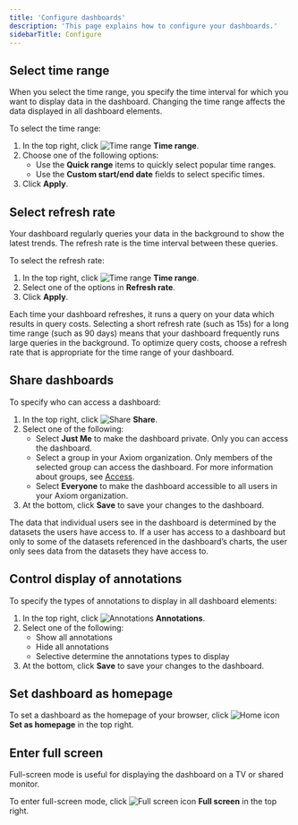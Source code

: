 ```yaml
---
title: 'Configure dashboards'
description: 'This page explains how to configure your dashboards.'
sidebarTitle: Configure
---
```


## Select time range

When you select the time range, you specify the time interval for which you want to display data in the dashboard. Changing the time range affects the data displayed in all dashboard elements.

To select the time range:
1. In the top right, click <img src="/doc-assets/icons/clock.svg" className="inline-icon" alt="Time range" /> **Time range**.
1. Choose one of the following options:
    - Use the **Quick range** items to quickly select popular time ranges.
    - Use the **Custom start/end date** fields to select specific times.
1. Click **Apply**.

## Select refresh rate

Your dashboard regularly queries your data in the background to show the latest trends. The refresh rate is the time interval between these queries.

To select the refresh rate:
1. In the top right, click <img src="/doc-assets/icons/clock.svg" className="inline-icon" alt="Time range" /> **Time range**.
1. Select one of the options in **Refresh rate**.
1. Click **Apply**.

<Warning>
Each time your dashboard refreshes, it runs a query on your data which results in query costs. Selecting a short refresh rate (such as 15s) for a long time range (such as 90 days) means that your dashboard frequently runs large queries in the background. To optimize query costs, choose a refresh rate that is appropriate for the time range of your dashboard.
</Warning>

## Share dashboards

To specify who can access a dashboard:

1. In the top right, click <img src="/doc-assets/icons/share.svg" className="inline-icon" alt="Share" /> **Share**.
1. Select one of the following:
    - Select **Just Me** to make the dashboard private. Only you can access the dashboard.
    - Select a group in your Axiom organization. Only members of the selected group can access the dashboard. For more information about groups, see [Access](/reference/settings).
    - Select **Everyone** to make the dashboard accessible to all users in your Axiom organization.
1. At the bottom, click **Save** to save your changes to the dashboard.

<Note>
  The data that individual users see in the dashboard is determined by the datasets the users have access to. If a user has access to a dashboard but only to some of the datasets referenced in the dashboard’s charts, the user only sees data from the datasets they have access to.
</Note>

## Control display of annotations

To specify the types of annotations to display in all dashboard elements:

1. In the top right, click <img src="/doc-assets/icons/diamond.svg" className="inline-icon" alt="Annotations" /> **Annotations**.
1. Select one of the following:
    - Show all annotations
    - Hide all annotations
    - Selective determine the annotations types to display
1. At the bottom, click **Save** to save your changes to the dashboard.

## Set dashboard as homepage

To set a dashboard as the homepage of your browser, click <img src="/doc-assets/icons/house.svg" className="inline-icon" alt="Home icon" /> **Set as homepage** in the top right.

## Enter full screen

Full-screen mode is useful for displaying the dashboard on a TV or shared monitor.

To enter full-screen mode, click <img src="/doc-assets/icons/up-right-and-down-left-from-center.svg" className="inline-icon" alt="Full screen icon" /> **Full screen** in the top right.